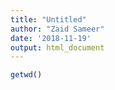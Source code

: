 ```yaml
---
title: "Untitled"
author: "Zaid Sameer"
date: '2018-11-19'
output: html_document
---
```


```r
getwd()




```